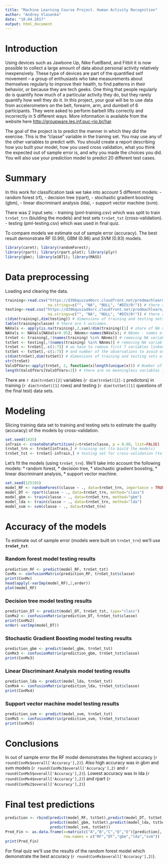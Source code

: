 ---
title: "Machine Learning Course Project. Human Activity Recognition"
author: "Andrey Vlasenko"
date: "10.04.2017"
output: html_document
---

# Introduction

Using devices such as Jawbone Up, Nike FuelBand, and Fitbit it is now possible to collect a large amount of data about personal activity relatively inexpensively. These type of devices are part of the quantified self movement – a group of enthusiasts who take measurements about themselves regularly to improve their health, to find patterns in their behavior, or because they are tech geeks. One thing that people regularly do is quantify how much of a particular activity they do, but they rarely quantify how well they do it. 
In this project, your goal will be to use data from accelerometers on the belt, forearm, arm, and dumbell of 6 participants. They were asked to perform barbell lifts correctly and incorrectly in 5 different ways. More information is available from the website here  <http://groupware.les.inf.puc-rio.br/har>.

The goal of the project is to predict the manner in which they did the exercise. This is the "classe" variable in the training set. You may use any of the other variables to predict with. You should create a report describing how you built your model, how you used cross validation, what you think the expected out of sample error is, and why you made the choices you did. You will also use your prediction model to predict 20 different test cases. 

# Summary
In this work for classification task we take into account 5 different models:
- random forest (rf), 
- decision tree (rpart), 
- stochastic gradient boosting (gbm), 
- linear discriminant analysis (lda), 
- support vector machine (svm).

There was 2 input sets: 
- training (pml-training.csv) which was split to train `trnSet_trn` (biulding the models) and test sets `trnSet_tst` (cross-validation).
- testing (pml-testing.csv) which was used in final quiz. 

To compare models we estimate out of sample error (accuracy). The best result demonstrate RF (0.99), GBM (0.96) and SVM (0.93) models.

```{r,results='hide',message=FALSE,warning=FALSE}
library(caret); library(randomForest); 
library(rpart); library(rpart.plot); library(plyr)
library(gbm); library(e1071); library(MASS)
```

# Data preprocessing
Loading and clearing the data.
```{r}
training<-read.csv("https://d396qusza40orc.cloudfront.net/predmachlearn/pml-training.csv",
                   na.strings=c("", "NA", "NULL", "#DIV/0!")) # there are NA values in the data
testing<-read.csv("https://d396qusza40orc.cloudfront.net/predmachlearn/pml-testing.csv",
                   na.strings=c("", "NA", "NULL", "#DIV/0!")) # there are NA values in the data
c(dim(training),dim(testing)) # dimensions of training and testing sets without NA vars
table(training$classe) # there are 5 outcomes.
NAVals <- apply(is.na(training),2,sum)/dim(training)[1] # share of NA values in data
NAVals <- NAVals[NAVals>0.95]; NAnms<-names(NAVals); # NAnms - names of useless variables
trnSet <- training[,!(names(training) %in% NAnms)] # removing NA variables from training
tstSet <- testing[,!(names(training) %in% NAnms)] # removing NA variables from testing
trnSet <- trnSet[,-c(1:7)] # we have to remove first 7 variables linked with time 
tstSet <- tstSet[,-c(1:7)] # and number of the observations to avoid overfitting of the model
c(dim(trnSet),dim(tstSet)) # dimensions of training and testing sets without NA vars
str(trnSet)
ValsOfVars<-apply(trnSet, 2, function(x)length(unique(x))) # Number of values for each variable
length(ValsOfVars[ValsOfVars<2]) # there are no meaningless variables in data (with only 1 value)
```
There are `r dim(trnSet)[2]` variables (`r dim(trnSet)[2]-1` predictors) in training (`r dim(trnSet)[1]` rows) and testing (`r dim(tstSet)[1]` questions of the final test) data sets.

# Modeling

Slicing training data set to training and testing sets to estimate the quality (accuracy) of the models by cross-validation.

```{r}
set.seed(1435)
inTrain <- createDataPartition(y=trnSet$classe, p = 0.60, list=FALSE)
trnSet_trn <- trnSet[inTrain,] # training set (to biuld the models)
trnSet_tst <- trnSet[-inTrain,] # testing set for cross-validation (to estimate error)
```

Let's fit the models (using `trnSet_trn`). We'll take into account the following models: 
* random forest, 
* decision tree, 
* stochastic gradient boosting, 
* linear discriminant analysis,
* support vector machine.

```{r,results='hide',message=FALSE,warning=FALSE,cache=TRUE}
set.seed(125195)
model_RF <- randomForest(classe ~ ., data=trnSet_trn, importance = TRUE)
model_DT <- rpart(classe ~ ., data=trnSet_trn, method="class")
model_gbm <- train(classe ~ ., data=trnSet_trn, method="gbm")
model_lda <- train(classe ~ ., data=trnSet_trn, method="lda")
model_svm <- svm(classe ~ ., data=trnSet_trn)
```

# Accuracy of the models
To estimate out of sample error (models were built on `trnSet_trn`) we'll use _**`trnSet_tst`**_.

### Random forest model testing results

```{r}
prediction_RF <- predict(model_RF, trnSet_tst)
ConMx <- confusionMatrix(prediction_RF, trnSet_tst$classe)
print(ConMx)
head(apply(-varImp(model_RF),2,order))
plot(model_RF)
```

### Decision tree model testing results

```{r}
prediction_DT <- predict(model_DT, trnSet_tst, type="class")
ConMx2 <- confusionMatrix(prediction_DT, trnSet_tst$classe)
print(ConMx2)
order(-varImp(model_DT))
```
### Stochastic Gradient Boosting model testing results

```{r}
prediction_gbm <- predict(model_gbm, trnSet_tst)
ConMx3 <- confusionMatrix(prediction_gbm, trnSet_tst$classe)
print(ConMx3)
```
### Linear Discriminant Analysis model testing results

```{r}
prediction_lda <- predict(model_lda, trnSet_tst)
ConMx4 <- confusionMatrix(prediction_lda, trnSet_tst$classe)
print(ConMx4)
```
### Support vector machine model testing results

```{r}
prediction_svm <- predict(model_svm, trnSet_tst)
ConMx5 <- confusionMatrix(prediction_svm, trnSet_tst$classe)
print(ConMx5)
```

# Conclusions 
In out of sample error the RF model demonstrates the highest accuracy (`r round(ConMx$overall['Accuracy'],2)`). Also high accuracy was in gbm and svm models (`r round(ConMx3$overall['Accuracy'],2)` and `r round(ConMx5$overall['Accuracy'],2)`). Lowest accuracy was in lda (`r round(ConMx4$overall['Accuracy'],2)`) and rpart (`r round(ConMx2$overall['Accuracy'],2)`)


# Final test predictions

```{r}
prediction <- rbind(predict(model_RF, tstSet),predict(model_DT, tstSet,type="class"),
                    predict(model_gbm, tstSet),predict(model_lda, tstSet),
                    predict(model_svm, tstSet))
Pred_Fin <- as.data.frame(x=matrix(c("A","B","C","D","E")[prediction], ncol = 20, nrow = 5),
                          row.names = c("RF","DT","gbm","lda","svm"))
print(Pred_Fin)
```
For final quiz we'll use the results of the random forest model which demonstrate the best accuracy (`r round(ConMx$overall['Accuracy'],2)`).
